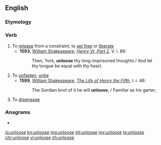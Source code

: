 ==English==

===Etymology===
{{prefix|un|loose|lang=en}}

===Verb===
{{en-verb|unloos}}

# To [[release]] from a constraint; to [[set free]] or [[liberate]]
#* '''1593''', [[w: William Shakespeare|William Shakespeare]], ''[[s: The Second Part of King Henry the Sixth|Henry VI, Part 2]]'', V. i. 89:
#*: Then, York, '''unloose''' thy long-imprisoned thoughts / And let thy tongue be equal with thy heart.
# To [[unfasten]], [[untie]]
#* '''1599''', [[w: William Shakespeare|William Shakespeare]], ''[[s: The Life of Henry the Fifth|The Life of Henry the Fifth]]'', I. i. 46:
#*: The Gordian knot of it he will '''unloose''', / Familiar as his garter;
# To [[disengage]]

===Anagrams===
* {{l|en|neo soul}}

[[io:unloose]]
[[kn:unloose]]
[[mg:unloose]]
[[ml:unloose]]
[[my:unloose]]
[[te:unloose]]
[[chr:unloose]]
[[vi:unloose]]
[[zh:unloose]]